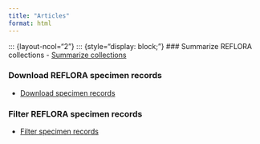 ```yaml
---
title: "Articles"
format: html
---
```


<style>
  body {
  background-image: url("/figures/reflora_bg.png");
  background-size: cover;
  background-repeat: no-repeat;
}
</style>

::: {layout-ncol="2"}
::: {style="display: block;"}
### Summarize REFLORA collections
- [Summarize collections](/articles/summarize_reflora_collections.qmd)  

### Download REFLORA specimen records   
- [Download specimen records](/articles/download_reflora_collections.qmd)

### Filter REFLORA specimen records   
- [Filter specimen records](/articles/filter_reflora_occurrences.qmd)

